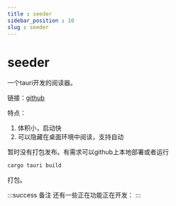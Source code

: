 ```yaml
---
title : seeder
sidebar_position : 10
slug : seeder
---
```

# seeder

一个tauri开发的阅读器。

链接：[github](https://github.com/wangenius/seeder)

特点：
1. 体积小，启动快
2. 可以隐藏在桌面环境中阅读，支持自动

暂时没有打包发布。有需求可以github上本地部署或者运行

```bash
cargo tauri build
```

打包。


:::success 备注
还有一些正在功能正在开发：
:::